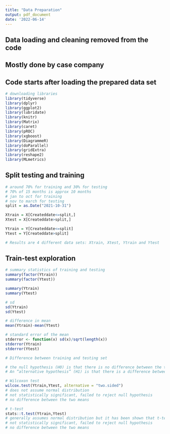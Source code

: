 ---
title: "Data Preparation"
output: pdf_document
date: '2022-06-14'
---

## Data loading and cleaning removed from the code
## Mostly done by case company
## Code starts after loading the prepared data set

```{r}
# downloading libraries
library(tidyverse)
library(dplyr)
library(ggplot2)
library(lubridate)
library(knitr)
library(Matrix)
library(caret)
library(pROC)
library(xgboost)
library(DiagrammeR)
library(doParallel)
library(gridExtra)
library(reshape2)
library(MLmetrics)
```

## Split testing and training 

```{r}
# around 70% for training and 30% for testing 
# 70% of 15 months is approx 10 months 
# jan to oct for training 
# nov to march for testing 
split = as.Date("2021-10-31")

Xtrain = X[Createddate<=split,]
Xtest = X[Createddate>split,]

Ytrain = Y[Createddate<=split]
Ytest = Y[Createddate>split]

# Results are 4 different data sets: Xtrain, Xtest, Ytrain and Ytest
```



## Train-test exploration 

```{r}
# summary statistics of training and testing 
summary(factor(Ytrain))
summary(factor(Ytest))

summary(Ytrain)
summary(Ytest)

# sd
sd(Ytrain)
sd(Ytest)

# difference in mean
mean(Ytrain)-mean(Ytest)

# standard error of the mean
stderror <- function(x) sd(x)/sqrt(length(x))
stderror(Ytrain)
stderror(Ytest)
```

```{r}
# Difference between training and testing set

# the null hypothesis (H0) is that there is no difference between the two means
# An “alternative hypothesis” (H1) is that there is a difference between the two means

# Wilcoxon test 
wilcox.test(Ytrain,Ytest, alternative = "two.sided")
# does not assume normal distribution 
# not statistically significant, failed to reject null hypothesis
# no difference between the two means 

# t-test
stats::t.test(Ytrain,Ytest)
# generally assumes normal distribution but it has been shown that t-test can tolerate deviations from normality when two distributions are moderarely skewed in the same direction 
# not statistically significant, failed to reject null hypothesis
# no difference between the two means 
```
